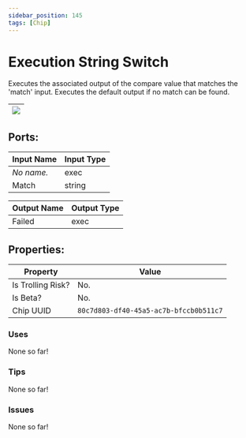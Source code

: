 ```yaml
---
sidebar_position: 145
tags: [Chip]
---
```


# Execution String Switch


Executes the associated output of the compare value that matches the 'match' input. Executes the default output if no match can be found.

| ![](https://images-ext-2.discordapp.net/external/MPmIaQzlEPmgGWlgi-WxBBXt0Bjv_zWPkg1y1f_sy3s/https/www.recroomcircuits.com/image/circuit/absolute-value?width=206&height=108) |
|-----|

## Ports:

| Input Name | Input Type |
|-----------|-----------|
| *No name.* | exec |
| Match | string |

| Output Name | Output Type |
|-----------|-----------|
| Failed | exec |

## Properties:

| Property  | Value |
|-------------------|-----------|
| Is Trolling Risk? | No. |
| Is Beta? | No. |
| Chip UUID | `80c7d803-df40-45a5-ac7b-bfccb0b511c7` |

### Uses

None so far!

### Tips

None so far!

### Issues

None so far!